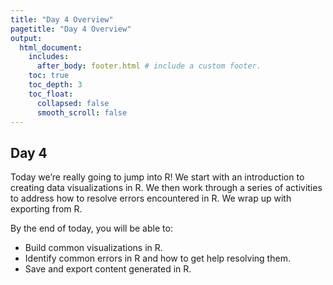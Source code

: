 ```yaml
---
title: "Day 4 Overview"
pagetitle: "Day 4 Overview"
output:
  html_document:
    includes:
      after_body: footer.html # include a custom footer.
    toc: true
    toc_depth: 3
    toc_float:
      collapsed: false
      smooth_scroll: false
---
```


## Day 4

Today we’re really going to jump into R! We start with an introduction to creating data visualizations in R. We then work through a series of activities to address how to resolve errors encountered in R. We wrap up with exporting from R.

By the end of today, you will be able to:

* Build common visualizations in R.
* Identify common errors in R and how to get help resolving them.
* Save and export content generated in R.
